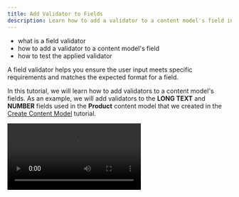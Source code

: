 ```yaml
---
title: Add Validator to Fields
description: Learn how to add a validator to a content model's field in Headless CMS.
---
```



<Alert type="success" title="WHAT YOU'LL LEARN">

- what is a field validator
- how to add a validator to a content model's field
- how to test the applied validator

</Alert>

A field validator helps you ensure the user input meets specific requirements and matches the expected format for a field.

In this tutorial, we will learn how to add validators to a content model's fields.
As an example, we will add validators to the **LONG TEXT** and **NUMBER** fields used in the **Product** content model that we created in the [Create Content Model](/docs/{version}/user-guides/headless-cms/essentials/create-content-model) tutorial.

<Video src={addValidatorsToFields} controls={true}/>

## Step 1: Add `Required` and `Min length` validators to a LONG TEXT field

In this step we will:
- make the **Description** field required.
- set the minimum length for the input the **Description** field to **20 characters**.

1. From the **Side Menu**, Click **Headless CMS** > **Models**.

    ✔️ The Content Models screen opens.
    
2. Hover on the **Product** content model.

3. Click the **EDIT CONTENT MODEL** icon (✏️).

    ✔️ Screen to configure the **Product** content model's fields opens.

4. Click the **EDIT FIELD** icon (✏️) on the **Description** field.

    ✔️ **Field Settings - Long Text** screen opens.

5. Click the **VALIDATORS** tab.

6. Enable the **Required** validation by toggling the **Enabled** button. This will make the **Description** field mandatory.

    ✔️  Message textbox will be shown to set the error message.

7. In the **Message** textbox, type **Please enter the product description**.

8. Enable the **Min length** validation by toggling the **Enabled** button. 

    ✔️ Message and Value textboxes will be shown to set the error message and minimum value.

9. In the **Message** textbox, type **Description cannot be less than 20 characters**.

10. In the **Value** textbox, type **20**. 

11. Click **SAVE FIELD**.

   ✔️ Screen to configure the **Product** content model's fields opens.

12. Click **SAVE**.

    ✔️ "Your content model was successfully saved!" will be displayed.


## Step 2: Test the validators

1. Click the **PREVIEW** tab in the Product Model screen.

2. Click the **Description** textbox.

3. Now click anywhere outside the **Description** textbox.

    ✔️ The message "Please enter the product description" appears.

4. In the **Description** textbox, type **Top sweatshirt**.

5. Now click anywhere outside the **Description** textbox.

    ✔️ The message "Description cannot be less than 20 characters" appears.
